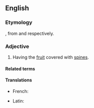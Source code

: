 ==English==

===Etymology===
{{af|en|acantho-|t1=having thorns|-carpous|t2=relating to fruit}}, from {{der|en|grc|ἄκανθος}} and {{m|grc|κᾰρπός}} respectively.

===Adjective===
{{en-adj}}

# {{lb|en|botany}} Having the [[fruit]] covered with [[spine]]s.

====Related terms====
{{rel3|en|acanthous}}

====Translations====
{{trans-top|having the fruit covered with spines}}
* French: {{t+|fr|acanthocarpe}}
{{trans-mid}}
* Latin: {{t|la|acanthocarpus}}
{{trans-bottom}}